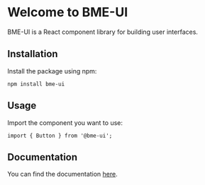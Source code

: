 
<Meta title="Getting started/Introduction" />

# Welcome to BME-UI

BME-UI is a React component library for building user interfaces.

## Installation

Install the package using npm:
```
npm install bme-ui
```

## Usage

Import the component you want to use:
```
import { Button } from '@bme-ui';
```

## Documentation

You can find the documentation [here](https://github.com/amadeuszblanik/bme-ui).
